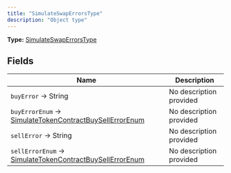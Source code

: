 ```yaml
---
title: "SimulateSwapErrorsType"
description: "Object type"
---
```


**Type:** [SimulateSwapErrorsType](/api-reference/types/simulateswaperrorstype)

## Fields

| Name | Description |
|------|-------------|
| `buyError` → String | No description provided |
| `buyErrorEnum` → [SimulateTokenContractBuySellErrorEnum](/api-reference/types/simulatetokencontractbuysellerrorenum) | No description provided |
| `sellError` → String | No description provided |
| `sellErrorEnum` → [SimulateTokenContractBuySellErrorEnum](/api-reference/types/simulatetokencontractbuysellerrorenum) | No description provided |

